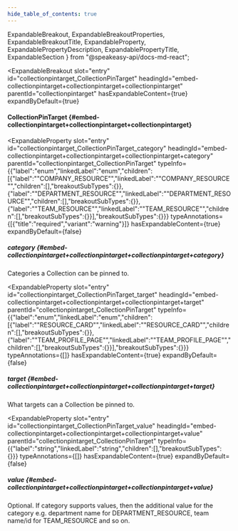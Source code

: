 ```yaml
---
hide_table_of_contents: true
---
```

  ExpandableBreakout,
  ExpandableBreakoutProperties,
  ExpandableBreakoutTitle,
  ExpandableProperty,
  ExpandablePropertyDescription,
  ExpandablePropertyTitle,
  ExpandableSection
} from "@speakeasy-api/docs-md-react";

<ExpandableSection>

<ExpandableBreakout
  slot="entry"
  id="collectionpintarget_CollectionPinTarget"
  headingId="embed-collectionpintarget+collectionpintarget+collectionpintarget"
  parentId="collectionpintarget"
  hasExpandableContent={true}
  expandByDefault={true}
>

<ExpandableBreakoutTitle slot="title">

#### CollectionPinTarget \{#embed-collectionpintarget+collectionpintarget+collectionpintarget\}

</ExpandableBreakoutTitle>

<ExpandableBreakoutProperties slot="properties">

<ExpandableProperty
  slot="entry"
  id="collectionpintarget_CollectionPinTarget_category"
  headingId="embed-collectionpintarget+collectionpintarget+collectionpintarget+category"
  parentId="collectionpintarget_CollectionPinTarget"
  typeInfo={{"label":"enum","linkedLabel":"enum","children":[{"label":"\"COMPANY_RESOURCE\"","linkedLabel":"\"COMPANY_RESOURCE\"","children":[],"breakoutSubTypes":{}},{"label":"\"DEPARTMENT_RESOURCE\"","linkedLabel":"\"DEPARTMENT_RESOURCE\"","children":[],"breakoutSubTypes":{}},{"label":"\"TEAM_RESOURCE\"","linkedLabel":"\"TEAM_RESOURCE\"","children":[],"breakoutSubTypes":{}}],"breakoutSubTypes":{}}}
  typeAnnotations={[{"title":"required","variant":"warning"}]}
  hasExpandableContent={true}
  expandByDefault={false}
>

<ExpandablePropertyTitle slot="title">

##### category \{#embed-collectionpintarget+collectionpintarget+collectionpintarget+category\}

</ExpandablePropertyTitle>

<ExpandablePropertyDescription slot="description">

Categories a Collection can be pinned to.

</ExpandablePropertyDescription>

</ExpandableProperty>

<ExpandableProperty
  slot="entry"
  id="collectionpintarget_CollectionPinTarget_target"
  headingId="embed-collectionpintarget+collectionpintarget+collectionpintarget+target"
  parentId="collectionpintarget_CollectionPinTarget"
  typeInfo={{"label":"enum","linkedLabel":"enum","children":[{"label":"\"RESOURCE_CARD\"","linkedLabel":"\"RESOURCE_CARD\"","children":[],"breakoutSubTypes":{}},{"label":"\"TEAM_PROFILE_PAGE\"","linkedLabel":"\"TEAM_PROFILE_PAGE\"","children":[],"breakoutSubTypes":{}}],"breakoutSubTypes":{}}}
  typeAnnotations={[]}
  hasExpandableContent={true}
  expandByDefault={false}
>

<ExpandablePropertyTitle slot="title">

##### target \{#embed-collectionpintarget+collectionpintarget+collectionpintarget+target\}

</ExpandablePropertyTitle>

<ExpandablePropertyDescription slot="description">

What targets can a Collection be pinned to.

</ExpandablePropertyDescription>

</ExpandableProperty>

<ExpandableProperty
  slot="entry"
  id="collectionpintarget_CollectionPinTarget_value"
  headingId="embed-collectionpintarget+collectionpintarget+collectionpintarget+value"
  parentId="collectionpintarget_CollectionPinTarget"
  typeInfo={{"label":"string","linkedLabel":"string","children":[],"breakoutSubTypes":{}}}
  typeAnnotations={[]}
  hasExpandableContent={true}
  expandByDefault={false}
>

<ExpandablePropertyTitle slot="title">

##### value \{#embed-collectionpintarget+collectionpintarget+collectionpintarget+value\}

</ExpandablePropertyTitle>

<ExpandablePropertyDescription slot="description">

Optional. If category supports values, then the additional value for the category e.g. department name for DEPARTMENT_RESOURCE, team name/id for TEAM_RESOURCE and so on.

</ExpandablePropertyDescription>

</ExpandableProperty>

</ExpandableBreakoutProperties>

</ExpandableBreakout>

</ExpandableSection>